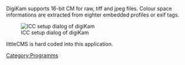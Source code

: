 DigiKam supports 16-bit CM for raw, tiff and jpeg files. Colour space informations are extracted from eighter embedded profiles or exif tags.

[[Image:ICC setup dialog.png|ICC setup dialog of digiKam]]

littleCMS is hard coded into this application.


[[Category:Programms]]